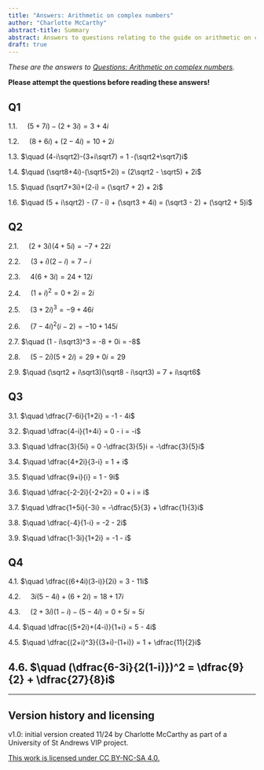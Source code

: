 ```yaml
---
title: "Answers: Arithmetic on complex numbers"
author: "Charlotte McCarthy"
abstract-title: Summary
abstract: Answers to questions relating to the guide on arithmetic on complex numbers.
draft: true
---
```


*These are the answers to [Questions: Arithmetic on complex numbers](../questions/qs-arithmeticoncomplexnumbers.qmd ).* 

**Please attempt the questions before reading these answers!**

## Q1 {-}

1.1. $\quad (5+7i)-(2+3i) = 3 + 4i$

1.2. $\quad (8+6i)+(2-4i) = 10 + 2i$

1.3. $\quad (4-i\sqrt2)-(3+i\sqrt7) = 1 -(\sqrt2+\sqrt7)i$

1.4. $\quad (\sqrt8+4i)-(\sqrt5+2i) = (2\sqrt2 - \sqrt5) + 2i$

1.5. $\quad (\sqrt7+3i)+(2-i) = (\sqrt7 + 2) + 2i$

1.6. $\quad (5 + i\sqrt2) - (7 - i) + (\sqrt3 + 4i) = (\sqrt3 - 2) + (\sqrt2 + 5)i$


## Q2 {-}

2.1. $\quad (2+3i)(4+5i) = -7 + 22i$

2.2. $\quad (3+i)(2-i) = 7 - i$

2.3. $\quad 4(6+3i) = 24 + 12i$

2.4. $\quad (1+i)^2 = 0 + 2i = 2i$

2.5. $\quad (3+2i)^3 = -9 + 46i$

2.6. $\quad (7-4i)^2(i-2) = -10 + 145i$

2.7. $\quad (1 - i\sqrt3)^3 = -8 + 0i = -8$

2.8. $\quad (5-2i)(5+2i) = 29 + 0i = 29$

2.9. $\quad (\sqrt2 + i\sqrt3)(\sqrt8 - i\sqrt3) = 7 + i\sqrt6$


## Q3 {-}

3.1. $\quad \dfrac{7-6i}{1+2i} = -1 - 4i$

3.2. $\quad \dfrac{4-i}{1+4i} = 0 - i = -i$

3.3. $\quad \dfrac{3}{5i} = 0 -\dfrac{3}{5}i = -\dfrac{3}{5}i$

3.4. $\quad \dfrac{4+2i}{3-i} = 1 + i$

3.5. $\quad \dfrac{9+i}{i} = 1 - 9i$

3.6. $\quad \dfrac{-2-2i}{-2+2i} = 0 + i = i$

3.7. $\quad \dfrac{1+5i}{-3i} = -\dfrac{5}{3} + \dfrac{1}{3}i$

3.8. $\quad \dfrac{-4}{1-i} = -2 - 2i$

3.9. $\quad \dfrac{1-3i}{1+2i} = -1 - i$


## Q4 {-}

4.1. $\quad \dfrac{(6+4i)(3-i)}{2i} = 3 - 11i$

4.2. $\quad 3i(5-4i)+(6+2i) = 18 + 17i$

4.3. $\quad (2+3i)(1-i)-(5-4i) = 0 + 5i = 5i$

4.4. $\quad \dfrac{(5+2i)+(4-i)}{1+i} = 5 - 4i$

4.5. $\quad \dfrac{(2+i)^3}{(3+i)-(1+i)} = 1 + \dfrac{11}{2}i$

4.6. $\quad (\dfrac{6-3i}{2(1-i)})^2 = \dfrac{9}{2} + \dfrac{27}{8}i$
---

---

## Version history and licensing {-}

v1.0: initial version created 11/24 by Charlotte McCarthy as part of a University of St Andrews VIP project.

[This work is licensed under CC BY-NC-SA 4.0.](https://creativecommons.org/licenses/by-nc-sa/4.0/?ref=chooser-v1)

